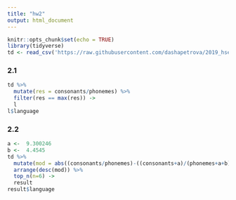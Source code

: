 ```yaml
---
title: "hw2"
output: html_document
---
```


```r
knitr::opts_chunk$set(echo = TRUE)
library(tidyverse)
td <- read_csv('https://raw.githubusercontent.com/dashapetrova/2019_hse_data_analysis/master/hw2_Bayesian_inference/hw2_phoible.csv')
```

### 2.1
```r
td %>% 
  mutate(res = consonants/phonemes) %>% 
  filter(res == max(res)) ->
  l
l$language
```

### 2.2
```r
a <-  9.300246
b <-  4.4545
td %>% 
  mutate(mod = abs((consonants/phonemes)-((consonants+a)/(phonemes+a+b)))) %>% 
  arrange(desc(mod)) %>% 
  top_n(n=6) ->
  result
result$language
```
